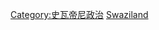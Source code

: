{{Commonscat|International relations of Swaziland}}

[[Category:史瓦帝尼政治|Category:史瓦帝尼政治]]
[[Category:非洲各国外交|Swaziland]]